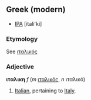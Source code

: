==Greek (modern)==
*[[IPA]] [itali'ki]
=== Etymology ===
See [[ιταλικός]]

===Adjective===
'''ιταλικη''' ''f'' (''m'' [[ιταλικός]], ''n'' ιταλικό)

#[[Italian]], pertaining to [[Italy]].